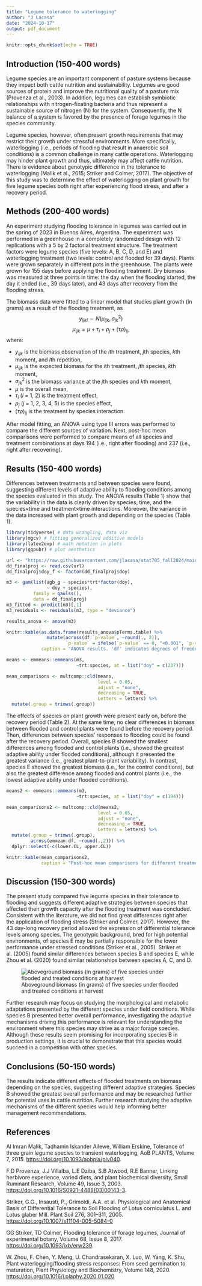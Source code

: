 ```yaml
---
title: "Legume tolerance to waterlogging"
author: "J Lacasa"
date: "2024-10-17"
output: pdf_document
---
```


```r
knitr::opts_chunk$set(echo = TRUE)
```

## Introduction (150-400 words)  

Legume species are an important component of pasture systems because they impact both cattle nutrition and sustainability. 
Legumes are good sources of protein and improve the nutritional quality of a pasture mix (Provenza et al., 2003). 
In addition, legumes can establish symbiotic relationships with nitrogen-fixating bacteria and thus represent a sustainable source of nitrogen (N) for the system. 
Consequently, the N balance of a system is favored by the presence of forage legumes in the species community. 

Legume species, however, often present growth requirements that may restrict their growth under stressful environments. 
More specifically, waterlogging (i.e., periods of flooding that result in anaerobic soil conditions) is a common challenge in many cattle operations.
Waterlogging may hinder plant growth and thus, ultimately may affect cattle nutrition. 
There is evidence about genotypic difference in the tolerance to waterlogging (Malik et al., 2015; Striker and Colmer, 2017). 
The objective of this study was to determine the effect of waterlogging on plant growth for five legume species both right after experiencing flood stress, and after a recovery period.  

## Methods (200-400 words)  

An experiment studying flooding tolerance in legumes was carried out in the spring of 2023 in Buenos Aires, Argentina. 
The experiment was performed in a greenhouse in a completely randomized design with 12 replications with a 5 by 2 factorial treatment structure. 
The treatment factors were legume species (five levels: A, B, C, D, and E) and waterlogging treatment (two levels: control and flooded for 39 days). 
Plants were grown separately in different pots in the greenhouse.
The plants were grown for 155 days before applying the flooding treatment. 
Dry biomass was measured at three points in time: the day when the flooding started, the day it ended (i.e., 39 days later), and 43 days after recovery from the flooding stress. 

The biomass data were fitted to a linear model that studies plant growth (in grams) as a result of the flooding treatment, as  
$$y_{ijkl}\sim N(\mu_{ijk}, \sigma_{jk}^2)$$
$$\mu_{ijk} = \mu + \tau_i + \rho_j + (\tau\rho)_{ij},$$
where: 

- $y_{ijk}$ is the biomass observation of the $i$th treatment, $j$th species, $k$th moment, and $l$th repetition,
- $\mu_{ijk}$ is the expected biomass for the $i$th treatment, $j$th species, $k$th moment, 
- $\sigma^2_{jk}$ is the biomass variance at the $j$th species and $k$th moment, 
- $\mu$ is the overall mean, 
- $\tau_i$ ($i$ = 1, 2) is the treatment effect, 
- $\rho_j$ ($j$ = 1, 2, 3, 4, 5) is the species effect, 
- $(\tau\rho)_{ij}$ is the treatment by species interaction. 

After model fitting, an ANOVA using type III errors was performed to compare the different sources of variation. 
Next, post-hoc mean comparisons were performed to compare means of all species and treatment combinations at days 194 (i.e., right after flooding) and 237 (i.e., right after recovering). 

## Results (150-400 words)    

Differences between treatments and between species were found, suggesting different levels of adaptive ability to flooding conditions among the species evaluated in this study.
The ANOVA results (Table 1) show that the variability in the data is clearly driven by species, time, and the species$\times$time and treatment$\times$time interactions.
Moreover, the variance in the data increased with plant growth and depending on the species (Table 1). 

```r
library(tidyverse) # data wrangling, data viz
library(mgcv) # fitting generalized additive models 
library(latex2exp) # math notation in plots
library(ggpubr) # plot aesthetics
```

```r
url <- "https://raw.githubusercontent.com/jlacasa/stat705_fall2024/main/classes/data/dd_finalproj.csv"
dd_finalproj <- read.csv(url)
dd_finalproj$doy_f <- factor(dd_finalproj$doy)
```

```r
m3 <- gam(list(agb_g ~ species*trt*factor(doy),
               ~ doy + species),
          family = gaulss(),
          data = dd_finalproj)
m3_fitted <- predict(m3)[,1]
m3_residuals <- residuals(m3, type = "deviance")
```

```r
results_anova <- anova(m3)

knitr::kable(as.data.frame(results_anova$pTerms.table) %>%
               mutate(across(df:`p-value`, ~round(., 2)), 
                      `p-value` = ifelse(`p-value` == 0, "<0.001", `p-value`)),
             caption = "ANOVA results. 'df' indicates degrees of freedom, 'Chi.sq' indicates the calculated value for the value for the test chi square, and the p-value indicates the probability of observing that chi squared value if the null hypothesis is true.")
```

```r
means <- emmeans::emmeans(m3,
                          ~trt:species, at = list("doy" = c(237)))

mean_comparisons <- multcomp::cld(means,
                                  level = 0.05,
                                  adjust = "none",
                                  decreasing = TRUE,
                                  Letters = letters) %>%
  mutate(.group = trimws(.group))
```

The effects of species on plant growth were present early on, before the recovery period (Table 2). 
At the same time, no clear differences in biomass between flooded and control plants were found before the recovery period.
Then, differences between species' responses to flooding could be found after the recovery period. 
Overall, species B showed the smallest differences among flooded and control plants (i.e., showed the greatest adaptive ability under flooded conditions), although it presented the greatest variance (i.e., greatest plant-to-plant variability). 
In contrast, species E showed the greatest biomass (i.e., for the control conditions), but also the greatest difference among flooded and control plants (i.e., the lowest adaptive ability under flooded conditions).

```r
means2 <- emmeans::emmeans(m3,
                          ~trt:species, at = list("doy" = c(194)))

mean_comparisons2 <- multcomp::cld(means2,
                                  level = 0.05,
                                  adjust = "none",
                                  decreasing = TRUE,
                                  Letters = letters) %>%
  mutate(.group = trimws(.group), 
         across(emmean:df, ~round(.,2))) %>% 
  dplyr::select(-c(lower.CL, upper.CL))

knitr::kable(mean_comparisons2, 
             caption = "Post-hoc mean comparisons for different treatment-species combinations right after concluding the flooding treatment. 'trt' indicates treatment (flood or control, ctrl), 'species' indicates the species, 'emmean' indicates expected marginal mean, 'SE' indicates standard error of the mean, 'df' indicates degrees of freedom, and group indicates the results of the multiple comparisons: two means that share at least one letter were found to be not statistically different.")
```


## Discussion (150-300 words)  

The present study compared five legume species in their tolerance to flooding and suggests different adaptive strategies between species that affected their growth capacity after the flooding treatment was concluded. 
Consistent with the literature, we did not find great differences right after the application of flooding stress (Striker and Colmer, 2017). 
However, the 43 day-long recovery period allowed the expression of differential tolerance levels among species.
The genotypic background, bred for high potential environments, of species E may be partially responsible for the lower performance under stressed conditions (Striker et al., 2005).
Striker et al. (2005) found similar differences between species B and species E, while Zhou et al. (2020) found similar relationships between species A, C, and D.

![Aboveground biomass (in grams) of five species under flooded and treated conditions at harvest]("finalproj_figure1.png")

Further research may focus on studying the morphological and metabolic adaptations presented by the different species under field conditions.
While species B presented better overall performance, investigating the adaptive mechanisms driving this performance is relevant for understanding the environment where this species may strive as a major forage species.
Although these results seem promising for incorporating species B in production settings, it is crucial to demonstrate that this species would succeed in a competition with other species.

## Conclusions (50-150 words)  

The results indicate different effects of flooded treatments on biomass depending on the species, suggesting different adaptive strategies. 
Species B showed the greatest overall performance and may be researched further for potential uses in cattle nutrition.
Further research studying the adaptive mechanisms of the different species would help informing better management recommendations. 

## References  

Al Imran Malik, Tadhamin Iskander Ailewe, William Erskine, Tolerance of three grain legume species to transient waterlogging, AoB PLANTS, Volume 7, 2015. [https://doi.org/10.1093/aobpla/plv040](https://doi.org/10.1093/aobpla/plv040).  

F.D Provenza, J.J Villalba, L.E Dziba, S.B Atwood, R.E Banner, Linking herbivore experience, varied diets, and plant biochemical diversity, Small Ruminant Research, Volume 49, Issue 3, 2003. [https://doi.org/10.1016/S0921-4488(03)00143-3](https://doi.org/10.1016/S0921-4488(03)00143-3).

Striker, G.G., Insausti, P., Grimoldi, A.A. et al. Physiological and Anatomical Basis of Differential Tolerance to Soil Flooding of Lotus corniculatus L. and Lotus glaber Mill. Plant Soil 276, 301–311, 2005. [https://doi.org/10.1007/s11104-005-5084-0](https://doi.org/10.1007/s11104-005-5084-0)

GG Striker, TD Colmer, Flooding tolerance of forage legumes, Journal of experimental botany, Volume 68, Issue 8, 2017. [https://doi.org/10.1093/jxb/erw239](https://doi.org/10.1093/jxb/erw239).

W. Zhou, F. Chen, Y. Meng, U. Chandrasekaran, X. Luo, W. Yang, K. Shu, Plant waterlogging/flooding stress responses: From seed germination to maturation, Plant Physiology and Biochemistry, Volume 148, 2020. [https://doi.org/10.1016/j.plaphy.2020.01.020](https://doi.org/10.1016/j.plaphy.2020.01.020)